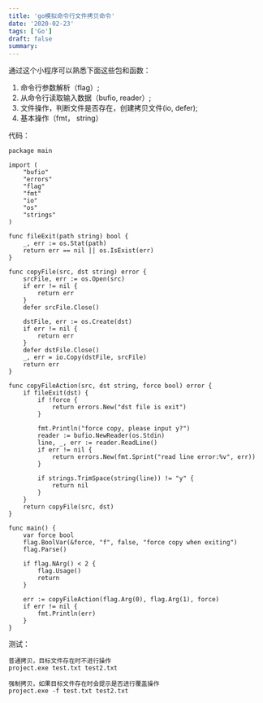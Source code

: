 ```yaml
---
title: 'go模拟命令行文件拷贝命令'
date: '2020-02-23'
tags: ['Go']
draft: false
summary: 
---
```


通过这个小程序可以熟悉下面这些包和函数：
1.  命令行参数解析（flag）;
2. 从命令行读取输入数据（bufio, reader）;
3. 文件操作，判断文件是否存在，创建拷贝文件(io, defer);
4. 基本操作（fmt， string）

代码：
```
package main

import (
	"bufio"
	"errors"
	"flag"
	"fmt"
	"io"
	"os"
	"strings"
)

func fileExit(path string) bool {
	_, err := os.Stat(path)
	return err == nil || os.IsExist(err)
}

func copyFile(src, dst string) error {
	srcFile, err := os.Open(src)
	if err != nil {
		return err
	}
	defer srcFile.Close()

	dstFile, err := os.Create(dst)
	if err != nil {
		return err
	}
	defer dstFile.Close()
	_, err = io.Copy(dstFile, srcFile)
	return err
}

func copyFileAction(src, dst string, force bool) error {
	if fileExit(dst) {
		if !force {
			return errors.New("dst file is exit")
		}

		fmt.Println("force copy, please input y?")
		reader := bufio.NewReader(os.Stdin)
		line, _, err := reader.ReadLine()
		if err != nil {
			return errors.New(fmt.Sprint("read line error:%v", err))
		}

		if strings.TrimSpace(string(line)) != "y" {
			return nil
		}
	}
	return copyFile(src, dst)
}

func main() {
	var force bool
	flag.BoolVar(&force, "f", false, "force copy when exiting")
	flag.Parse()

	if flag.NArg() < 2 {
		flag.Usage()
		return
	}

	err := copyFileAction(flag.Arg(0), flag.Arg(1), force)
	if err != nil {
		fmt.Println(err)
	}
}

```

测试：
```
普通拷贝，目标文件存在时不进行操作
project.exe test.txt test2.txt

强制拷贝，如果目标文件存在时会提示是否进行覆盖操作
project.exe -f test.txt test2.txt
```